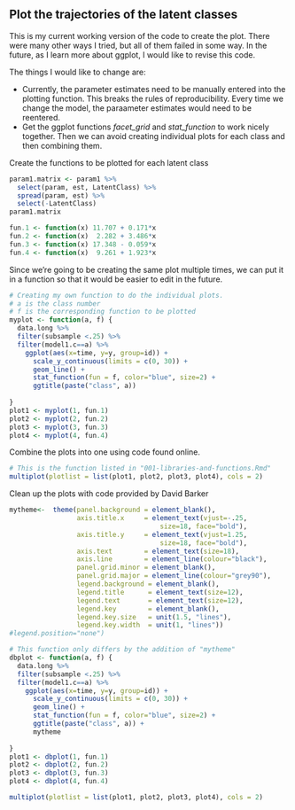 
## Plot the trajectories of the latent classes

This is my current working version of the code to create the plot.  There were many other ways I tried, but all of them failed in some way.  In the future, as I learn more about ggplot, I would like to revise this code.

The things I would like to change are:

- Currently, the parameter estimates need to be manually entered into the plotting function.  This breaks the rules of reproducibility.  Every time we change the model, the paraameter estimates would need to be reentered.
- Get the ggplot functions *facet_grid* and *stat_function* to work nicely together. Then we can avoid creating individual plots for each class and then combining them.


Create the functions to be plotted for each latent class
```r
param1.matrix <- param1 %>%
  select(param, est, LatentClass) %>%
  spread(param, est) %>%
  select(-LatentClass)
param1.matrix

fun.1 <- function(x) 11.707 + 0.171*x
fun.2 <- function(x)  2.282 + 3.486*x
fun.3 <- function(x) 17.348 - 0.059*x
fun.4 <- function(x)  9.261 + 1.923*x
```

Since we're going to be creating the same plot multiple times, we can put it in a function so that it would be easier to edit in the future.
```r
# Creating my own function to do the individual plots.
# a is the class number
# f is the corresponding function to be plotted
myplot <- function(a, f) {
  data.long %>%
  filter(subsample <.25) %>%
  filter(model1.c==a) %>%
    ggplot(aes(x=time, y=y, group=id)) +
      scale_y_continuous(limits = c(0, 30)) +
      geom_line() + 
      stat_function(fun = f, color="blue", size=2) +
      ggtitle(paste("class", a))
  
}
plot1 <- myplot(1, fun.1)
plot2 <- myplot(2, fun.2)
plot3 <- myplot(3, fun.3)
plot4 <- myplot(4, fun.4)
```

Combine the plots into one using code found online.
```r
# This is the function listed in "001-libraries-and-functions.Rmd"
multiplot(plotlist = list(plot1, plot2, plot3, plot4), cols = 2)
```

Clean up the plots with code provided by David Barker
```r
mytheme<-  theme(panel.background = element_blank(),
                 axis.title.x     = element_text(vjust=-.25,
                                      size=18, face="bold"),
                 axis.title.y     = element_text(vjust=1.25,
                                      size=18, face="bold"),
                 axis.text        = element_text(size=18),
                 axis.line        = element_line(colour="black"),
                 panel.grid.minor = element_blank(),
                 panel.grid.major = element_line(colour="grey90"),
                 legend.background = element_blank(),
                 legend.title      = element_text(size=12),
                 legend.text       = element_text(size=12),
                 legend.key        = element_blank(),
                 legend.key.size   = unit(1.5, "lines"),
                 legend.key.width  = unit(1, "lines"))
#legend.position="none")

# This function only differs by the addition of "mytheme"
dbplot <- function(a, f) {
  data.long %>%
  filter(subsample <.25) %>%
  filter(model1.c==a) %>%
    ggplot(aes(x=time, y=y, group=id)) +
      scale_y_continuous(limits = c(0, 30)) +
      geom_line() + 
      stat_function(fun = f, color="blue", size=2) +
      ggtitle(paste("class", a)) +
      mytheme
  
}
plot1 <- dbplot(1, fun.1)
plot2 <- dbplot(2, fun.2)
plot3 <- dbplot(3, fun.3)
plot4 <- dbplot(4, fun.4)

```

```r
multiplot(plotlist = list(plot1, plot2, plot3, plot4), cols = 2)
```

